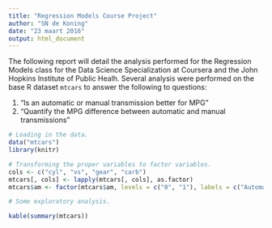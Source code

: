 ```yaml
---
title: "Regression Models Course Project"
author: "SN de Koning"
date: "23 maart 2016"
output: html_document
---
```

The following report will detail the analysis performed for the Regression Models class for the Data Science Specialization at Coursera and the John Hopkins Institute of Public Healh. 
Several analysis were performed on the base R dataset `mtcars` to answer the following to questions:

1. “Is an automatic or manual transmission better for MPG”
2. "Quantify the MPG difference between automatic and manual transmissions"

```r
# Loading in the data.
data("mtcars")
library(knitr)

# Transforming the proper variables to factor variables. 
cols <- c("cyl", "vs", "gear", "carb")
mtcars[, cols] <- lapply(mtcars[, cols], as.factor)
mtcars$am <- factor(mtcars$am, levels = c("0", "1"), labels = c("Automatic", "Manual"))
```

```r
# Some exploratory analysis.

kable(summary(mtcars))
```

